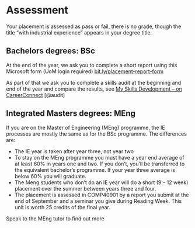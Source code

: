 # Assessment {#assessment}

Your placement is assessed as pass or fail, there is no grade, though the title “with industrial experience” appears in your degree title.

## Bachelors degrees: BSc {#bsc}

At the end of the year, we ask you to complete a short report using this Microsoft form (UoM login required) [bit.ly/placement-report-form](https://bit.ly/placement-report-form)

As part of that we ask you to complete a skills audit at the beginning and end of the year and compare the results, see [My Skills Development – on CareerConnect](https://www.careers.manchester.ac.uk/findjobs/skills/myskills/
) [@audit]

## Integrated Masters degrees: MEng {#meng}


If you are on the Master of Engineering (MEng) programme, the IE processes are mostly the same as for the BSc programme. The differences are:

* The IE year is taken after year three, not year two 
* To stay on the MEng programme you must have a year end average of at least 60% in years one and two. If you don’t, you’ll be transferred to the equivalent bachelor’s programme. If your year three average is below 60% you will graduate.
*  The Meng students who don’t do an IE year will do a short (9 – 12 week) placement over the summer between years three and four.
* The placement is assessed in COMP40901 by a report you submit at the end of September and a seminar you give during Reading Week. This unit is worth 25 credits of the final year.

Speak to the MEng tutor to find out more